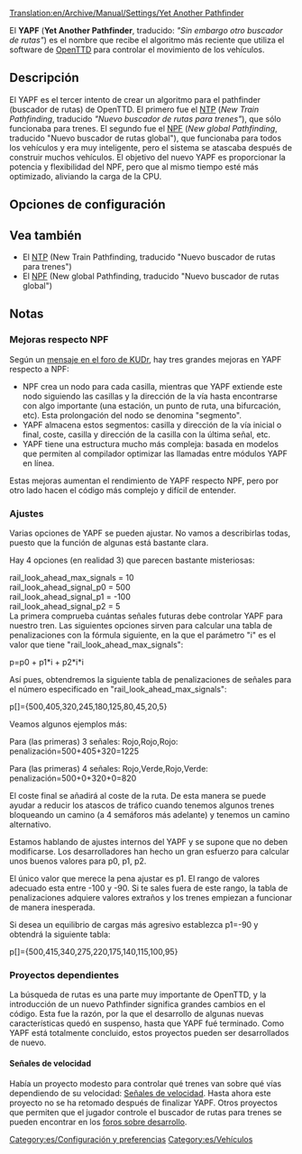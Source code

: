 [[Translation:en/Archive/Manual/Settings/Yet Another Pathfinder]]

El '''YAPF''' ('''Yet Another Pathfinder''', traducido: ''"Sin embargo otro buscador de rutas"'') es el nombre que recibe el algoritmo más reciente que utiliza el software de [[es/Manual/OpenTTD|OpenTTD]] para controlar el movimiento de los vehículos.

== Descripción ==
El YAPF es el tercer intento de crear un algoritmo para el pathfinder (buscador de rutas) de OpenTTD.
El primero fue el [[es/Archive/Manual/Settings/NTP|NTP]] (''New Train Pathfinding'', traducido ''"Nuevo buscador de rutas para trenes"''), que sólo funcionaba para trenes.
El segundo fue el [[es/Archive/Manual/Settings/NPF|NPF]] (''New global Pathfinding'', traducido "Nuevo buscador de rutas global"), que funcionaba para todos los vehículos y era muy inteligente, pero el sistema se atascaba después de construir muchos vehículos. El objetivo del nuevo YAPF es proporcionar la potencia y flexibilidad del NPF, pero que al mismo tiempo esté más optimizado, aliviando la carga de la CPU.

== Opciones de configuración ==
{{es/Ampliar|Debería desarrollarse la configuración}}

== Vea también ==
* El [[es/Archive/Manual/Settings/NTP|NTP]] (New Train Pathfinding, traducido "Nuevo buscador de rutas para trenes")
* El [[es/Archive/Manual/Settings/NPF|NPF]] (New global Pathfinding, traducido "Nuevo buscador de rutas global")

== Notas ==
{{es/Nota|El resto de este artículo está pensado para desarrolladores.}}

=== Mejoras respecto NPF ===
Según un [http://www.tt-forums.net/viewtopic.php?t=32774 mensaje en el foro de KUDr], hay tres grandes mejoras en YAPF respecto a NPF:
*NPF crea un nodo para cada casilla, mientras que YAPF extiende este nodo siguiendo las casillas y la dirección de la vía hasta encontrarse con algo importante (una estación, un punto de ruta, una bifurcación, etc). Esta prolongación del nodo se denomina "segmento".
*YAPF almacena estos segmentos: casilla y dirección de la vía inicial o final, coste, casilla y dirección de la casilla con la última señal, etc.
*YAPF tiene una estructura mucho más compleja: basada en modelos que permiten al compilador optimizar las llamadas entre módulos YAPF en línea.

Estas mejoras aumentan el rendimiento de YAPF respecto NPF, pero por otro lado hacen el código más complejo y difícil de entender.

=== Ajustes ===

Varias opciones de YAPF se pueden ajustar. No vamos a describirlas todas, puesto que la función de algunas está bastante clara.

Hay 4 opciones (en realidad 3) que parecen bastante misteriosas:

rail_look_ahead_max_signals = 10<br>
rail_look_ahead_signal_p0 = 500<br>
rail_look_ahead_signal_p1 = -100<br>
rail_look_ahead_signal_p2 = 5<br>

La primera comprueba cuántas señales futuras debe controlar YAPF para nuestro tren. Las siguientes opciones sirven para calcular una tabla de penalizaciones con la fórmula siguiente, en la que el parámetro "i" es el valor que tiene "rail_look_ahead_max_signals":

p=p0 + p1*i + p2*i*i

Así pues, obtendremos la siguiente tabla de penalizaciones de señales para el número especificado en "rail_look_ahead_max_signals":

p[]={500,405,320,245,180,125,80,45,20,5}

Veamos algunos ejemplos más:

Para (las primeras) 3 señales: Rojo,Rojo,Rojo: penalización=500+405+320=1225

Para (las primeras) 4 señales: Rojo,Verde,Rojo,Verde: penalización=500+0+320+0=820

El coste final se añadirá al coste de la ruta. De esta manera se puede ayudar a reducir los atascos de tráfico cuando tenemos algunos trenes bloqueando un camino (a 4 semáforos más adelante) y tenemos un camino alternativo.

Estamos hablando de ajustes internos del YAPF y se supone que no deben modificarse. Los desarrolladores han hecho un gran esfuerzo para calcular unos buenos valores para p0, p1, p2.

El único valor que merece la pena ajustar es p1. El rango de valores adecuado esta entre -100 y -90. Si te sales fuera de este rango, la tabla de penalizaciones adquiere valores extraños y los trenes empiezan a funcionar de manera inesperada.

Si desea un equilibrio de cargas más agresivo establezca p1=-90 y obtendrá la siguiente tabla:

p[]={500,415,340,275,220,175,140,115,100,95}

=== Proyectos dependientes ===
La búsqueda de rutas es una parte muy importante de OpenTTD, y la introducción de un nuevo Pathfinder significa grandes cambios en el código. Esta fue la razón, por la que el desarrollo de algunas nuevas características quedó en suspenso, hasta que YAPF fué terminado. Como YAPF está totalmente concluido, estos proyectos pueden ser desarrollados de nuevo.

==== Señales de velocidad====
Había un proyecto modesto para controlar qué trenes van sobre qué vías dependiendo de su velocidad: [[es/Señales de velocidad|Señales de velocidad]]. Hasta ahora este proyecto no se ha retomado después de finalizar YAPF. Otros proyectos que permiten que el jugador controle el buscador de rutas para trenes se pueden encontrar en los [http://www.tt-forums.net/viewforum.php?f=33 foros sobre desarrollo].

[[Category:es/Configuración y preferencias]]
[[Category:es/Vehículos]]